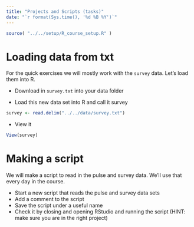 ---
title: "Projects and Scripts (tasks)"
date: "`r format(Sys.time(), '%d %B %Y')`"
---

```{r setup, include=FALSE}
source( "../../setup/R_course_setup.R" )
```


# Loading data from txt {#firstLoad}

For the quick exercises we will mostly work with the `survey` data. Let's load them into R.

- Download in `survey.txt` into your data folder

- Load this new data set into R and call it survey

```{r eval=1, echo=2}
survey <- read.delim("../../data/survey.txt")

```

- View it
```{r, eval=FALSE}
View(survey)
```

# Making a script {#firstScript}

We will make a script to read in the pulse and survey data. We'll use that every day in the course.

- Start a new script that reads the pulse and survey data sets
- Add a comment to the script
- Save the script under a useful name
- Check it by closing and opening RStudio and running the script (HINT: make sure you are in the right project)
